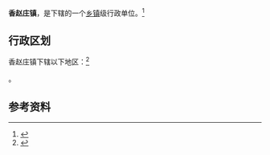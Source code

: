 {{中国乡级行政区|37/14/27/108/000}}

'''香赵庄镇'''，是{{PRC admin/fullname|37/14/27/108/000|3}}下辖的一个[[乡镇|乡镇]]级行政单位。<ref>{{PRC admin/ref sgc|{{PRC admin/parent|37/14/27/108/000}}}}</ref>

== 行政区划 ==

香赵庄镇下辖以下地区：<ref>{{PRC admin/ref sgc|37/14/27/108/000}}</ref>

{{PRC admin/children|37/14/27/108/000}}。

== 参考资料 ==

{{reflist}}

{{行政区划小作品}}
{{PRC admin/navcat|37/14/27/108/000}}